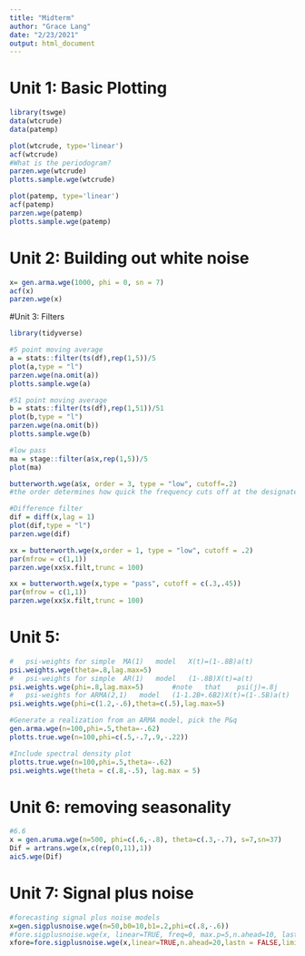 ```yaml
---
title: "Midterm"
author: "Grace Lang"
date: "2/23/2021"
output: html_document
---
```

# Unit 1: Basic Plotting 
```r
library(tswge)
data(wtcrude)
data(patemp)

plot(wtcrude, type='linear')
acf(wtcrude)
#What is the periodogram?
parzen.wge(wtcrude)
plotts.sample.wge(wtcrude)

plot(patemp, type='linear')
acf(patemp)
parzen.wge(patemp)
plotts.sample.wge(patemp)
```

# Unit 2: Building out white noise
```r
x= gen.arma.wge(1000, phi = 0, sn = 7)
acf(x)
parzen.wge(x)
```

#Unit 3: Filters
```r
library(tidyverse)

#5 point moving average
a = stats::filter(ts(df),rep(1,5))/5
plot(a,type = "l")
parzen.wge(na.omit(a))
plotts.sample.wge(a)

#51 point moving average
b = stats::filter(ts(df),rep(1,51))/51
plot(b,type = "l")
parzen.wge(na.omit(b))
plotts.sample.wge(b)

#low pass
ma = stage::filter(a$x,rep(1,5))/5
plot(ma)

butterworth.wge(a$x, order = 3, type = "low", cutoff=.2)
#the order determines how quick the frequency cuts off at the designated cutoff

#Difference filter
dif = diff(x,lag = 1)
plot(dif,type = "l")
parzen.wge(dif)

xx = butterworth.wge(x,order = 1, type = "low", cutoff = .2)
par(mfrow = c(1,1))
parzen.wge(xx$x.filt,trunc = 100)

xx = butterworth.wge(x,type = "pass", cutoff = c(.3,.45))
par(mfrow = c(1,1))
parzen.wge(xx$x.filt,trunc = 100)
```

# Unit 5: 
```r
#	psi-weights	for	simple	MA(1)	model	X(t)=(1-.8B)a(t)
psi.weights.wge(theta=.8,lag.max=5)
#	psi-weights	for	simple	AR(1)	model	(1-.8B)X(t)=a(t)
psi.weights.wge(phi=.8,lag.max=5)		#note	that	psi(j)=.8j
#	psi-weights	for	ARMA(2,1)	model	(1-1.2B+.6B2)X(t)=(1-.5B)a(t)
psi.weights.wge(phi=c(1.2,-.6),theta=c(.5),lag.max=5)

#Generate a realization from an ARMA model, pick the P&q
gen.arma.wge(n=100,phi=.5,theta=-.62)
plotts.true.wge(n=100,phi=c(.5,-.7,.9,-.22))

#Include spectral density plot
plotts.true.wge(n=100,phi=.5,theta=-.62)
psi.weights.wge(theta = c(.8,-.5), lag.max = 5)
```

# Unit 6: removing seasonality
```r
#6.6
x = gen.aruma.wge(n=500, phi=c(.6,-.8), theta=c(.3,-.7), s=7,sn=37)
Dif = artrans.wge(x,c(rep(0,11),1))
aic5.wge(Dif)
```

# Unit 7: Signal plus noise
```r
#forecasting signal plus noise models
x=gen.sigplusnoise.wge(n=50,b0=10,b1=.2,phi=c(.8,-.6))
#fore.sigplusnoise.wge(x, linear=TRUE, freq=0, max.p=5,n.ahead=10, lastn=FALSE, plot=TRUE,limits=TRUE)
xfore=fore.sigplusnoise.wge(x,linear=TRUE,n.ahead=20,lastn = FALSE,limits=FALSE)
````




